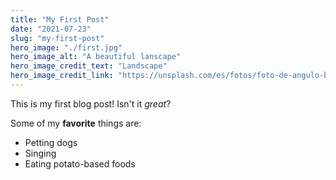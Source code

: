 ```yaml
---
title: "My First Post"
date: "2021-07-23"
slug: "my-first-post"
hero_image: "./first.jpg"
hero_image_alt: "A beautiful lanscape"
hero_image_credit_text: "Landscape"
hero_image_credit_link: "https://unsplash.com/es/fotos/foto-de-angulo-bajo-de-pinos-WJkc3xZjSXw"
---
```


This is my first blog post! Isn't it *great*?

Some of my **favorite** things are:

* Petting dogs
* Singing
* Eating potato-based foods